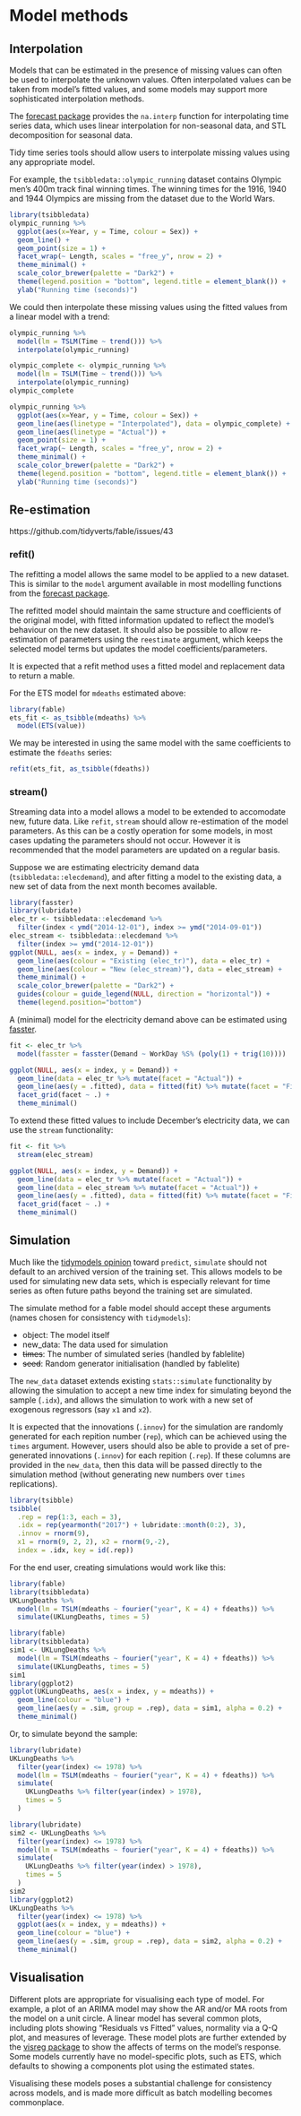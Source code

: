 # Model methods {#methods}

## Interpolation

Models that can be estimated in the presence of missing values can often be used to interpolate the unknown values. Often interpolated values can be taken from model's fitted values, and some models may support more sophisticated interpolation methods.

The [forecast package](https://github.com/robjhyndman/forecast/) provides the `na.interp` function for interpolating time series data, which uses linear interpolation for non-seasonal data, and STL decomposition for seasonal data. 

Tidy time series tools should allow users to interpolate missing values using any appropriate model. 

For example, the `tsibbledata::olympic_running` dataset contains Olympic men's 400m track final winning times. The winning times for the 1916, 1940 and 1944 Olympics are missing from the dataset due to the World Wars.

```r
library(tsibbledata)
olympic_running %>%
  ggplot(aes(x=Year, y = Time, colour = Sex)) +
  geom_line() +
  geom_point(size = 1) +
  facet_wrap(~ Length, scales = "free_y", nrow = 2) + 
  theme_minimal() + 
  scale_color_brewer(palette = "Dark2") + 
  theme(legend.position = "bottom", legend.title = element_blank()) +
  ylab("Running time (seconds)")
```

We could then interpolate these missing values using the fitted values from a linear model with a trend:

```r
olympic_running %>% 
  model(lm = TSLM(Time ~ trend())) %>% 
  interpolate(olympic_running)
```
```r
olympic_complete <- olympic_running %>% 
  model(lm = TSLM(Time ~ trend())) %>% 
  interpolate(olympic_running)
olympic_complete

olympic_running %>%
  ggplot(aes(x=Year, y = Time, colour = Sex)) +
  geom_line(aes(linetype = "Interpolated"), data = olympic_complete) +
  geom_line(aes(linetype = "Actual")) +
  geom_point(size = 1) +
  facet_wrap(~ Length, scales = "free_y", nrow = 2) + 
  theme_minimal() + 
  scale_color_brewer(palette = "Dark2") + 
  theme(legend.position = "bottom", legend.title = element_blank()) +
  ylab("Running time (seconds)")
```


## Re-estimation
https://github.com/tidyverts/fable/issues/43

### refit()
The refitting a model allows the same model to be applied to a new dataset. This is similar to the `model` argument available in most modelling functions from the [forecast package](https://github.com/robjhyndman/forecast/).

The refitted model should maintain the same structure and coefficients of the original model, with fitted information updated to reflect the model's behaviour on the new dataset. It should also be possible to allow re-estimation of parameters using the `reestimate` argument, which keeps the selected model terms but updates the model coefficients/parameters.

It is expected that a refit method uses a fitted model and replacement data to return a mable.

For the ETS model for `mdeaths` estimated above:
```r
library(fable)
ets_fit <- as_tsibble(mdeaths) %>% 
  model(ETS(value))
```

We may be interested in using the same model with the same coefficients to estimate the `fdeaths` series:
```r
refit(ets_fit, as_tsibble(fdeaths))
```


### stream()

Streaming data into a model allows a model to be extended to accomodate new, future data. Like `refit`, `stream` should allow re-estimation of the model parameters. As this can be a costly operation for some models, in most cases updating the parameters should not occur. However it is recommended that the model parameters are updated on a regular basis.

Suppose we are estimating electricity demand data (`tsibbledata::elecdemand`), and after fitting a model to the existing data, a new set of data from the next month becomes available.

```r
library(fasster)
library(lubridate)
elec_tr <- tsibbledata::elecdemand %>% 
  filter(index < ymd("2014-12-01"), index >= ymd("2014-09-01"))
elec_stream <- tsibbledata::elecdemand %>% 
  filter(index >= ymd("2014-12-01"))
ggplot(NULL, aes(x = index, y = Demand)) + 
  geom_line(aes(colour = "Existing (elec_tr)"), data = elec_tr) + 
  geom_line(aes(colour = "New (elec_stream)"), data = elec_stream) + 
  theme_minimal() + 
  scale_color_brewer(palette = "Dark2") + 
  guides(colour = guide_legend(NULL, direction = "horizontal")) + 
  theme(legend.position="bottom")
```

A (minimal) model for the electricity demand above can be estimated using [fasster](https://github.com/tidyverts/fasster).

```r
fit <- elec_tr %>% 
  model(fasster = fasster(Demand ~ WorkDay %S% (poly(1) + trig(10))))
```
```r
ggplot(NULL, aes(x = index, y = Demand)) + 
  geom_line(data = elec_tr %>% mutate(facet = "Actual")) +
  geom_line(aes(y = .fitted), data = fitted(fit) %>% mutate(facet = "Fitted")) + 
  facet_grid(facet ~ .) +
  theme_minimal()
```

To extend these fitted values to include December's electricity data, we can use the `stream` functionality:

```r
fit <- fit %>% 
  stream(elec_stream)
```
```r
ggplot(NULL, aes(x = index, y = Demand)) + 
  geom_line(data = elec_tr %>% mutate(facet = "Actual")) +
  geom_line(data = elec_stream %>% mutate(facet = "Actual")) +
  geom_line(aes(y = .fitted), data = fitted(fit) %>% mutate(facet = "Fitted")) + 
  facet_grid(facet ~ .) +
  theme_minimal()
```


## Simulation

Much like the [tidymodels opinion](https://tidymodels.github.io/model-implementation-principles/model-predictions.html#input-data) toward `predict`, `simulate` should not default to an archived version of the training set. This allows models to be used for simulating new data sets, which is especially relevant for time series as often future paths beyond the training set are simulated.

The simulate method for a fable model should accept these arguments (names chosen for consistency with `tidymodels`):

* object: The model itself
* new_data: The data used for simulation
* ~~times~~: The number of simulated series (handled by fablelite)
* ~~seed~~: Random generator initialisation (handled by fablelite)

The `new_data` dataset extends existing `stats::simulate` functionality by allowing the simulation to accept a new time index for simulating beyond the sample (`.idx`), and allows the simulation to work with a new set of exogenous regressors (say `x1` and `x2`). 

It is expected that the innovations (`.innov`) for the simulation are randomly generated for each repition number (`rep`), which can be achieved using the `times` argument.  However, users should also be able to provide a set of pre-generated innovations (`.innov`) for each repition (`.rep`). If these columns are provided in the `new_data`, then this data will be passed directly to the simulation method (without generating new numbers over `times` replications).

```r
library(tsibble)
tsibble(
  .rep = rep(1:3, each = 3),
  .idx = rep(yearmonth("2017") + lubridate::month(0:2), 3),
  .innov = rnorm(9),
  x1 = rnorm(9, 2, 2), x2 = rnorm(9,-2), 
  index = .idx, key = id(.rep))
```

For the end user, creating simulations would work like this:

```r
library(fable)
library(tsibbledata)
UKLungDeaths %>% 
  model(lm = TSLM(mdeaths ~ fourier("year", K = 4) + fdeaths)) %>% 
  simulate(UKLungDeaths, times = 5)
```

```r
library(fable)
library(tsibbledata)
sim1 <- UKLungDeaths %>% 
  model(lm = TSLM(mdeaths ~ fourier("year", K = 4) + fdeaths)) %>% 
  simulate(UKLungDeaths, times = 5)
sim1
library(ggplot2)
ggplot(UKLungDeaths, aes(x = index, y = mdeaths)) + 
  geom_line(colour = "blue") + 
  geom_line(aes(y = .sim, group = .rep), data = sim1, alpha = 0.2) + 
  theme_minimal()
```


Or, to simulate beyond the sample:

```r
library(lubridate)
UKLungDeaths %>% 
  filter(year(index) <= 1978) %>% 
  model(lm = TSLM(mdeaths ~ fourier("year", K = 4) + fdeaths)) %>% 
  simulate(
    UKLungDeaths %>% filter(year(index) > 1978),
    times = 5
  )
```
```r
library(lubridate)
sim2 <- UKLungDeaths %>% 
  filter(year(index) <= 1978) %>% 
  model(lm = TSLM(mdeaths ~ fourier("year", K = 4) + fdeaths)) %>% 
  simulate(
    UKLungDeaths %>% filter(year(index) > 1978),
    times = 5
  )
sim2
library(ggplot2)
UKLungDeaths %>% 
  filter(year(index) <= 1978) %>% 
  ggplot(aes(x = index, y = mdeaths)) + 
  geom_line(colour = "blue") + 
  geom_line(aes(y = .sim, group = .rep), data = sim2, alpha = 0.2) + 
  theme_minimal()
```


## Visualisation

Different plots are appropriate for visualising each type of model. For example, a plot of an ARIMA model may show the AR and/or MA roots from the model on a unit circle. A linear model has several common plots, including plots showing "Residuals vs Fitted" values, normality via a Q-Q plot, and measures of leverage. These model plots are further extended by the [visreg package](http://pbreheny.github.io/visreg/) to show the affects of terms on the model's response. Some models currently have no model-specific plots, such as ETS, which defaults to showing a components plot using the estimated states.

Visualising these models poses a substantial challenge for consistency across models, and is made more difficult as batch modelling becomes commonplace.
